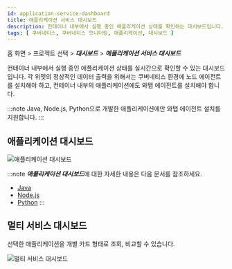 ```yaml
---
id: application-service-dashboard
title: 애플리케이션 서비스 대시보드
description: 컨테이너 내부에서 실행 중인 애플리케이션 상태를 확인하는 대시보드입니다.
tags: [ 쿠버네티스, 쿠버네티스 모니터링, 애플리케이션, 대시보드 ]
---
```


홈 화면 > 프로젝트 선택 > ***대시보드*** > ***애플리케이션 서비스 대시보드***

컨테이너 내부에서 실행 중인 애플리케이션 상태를 실시간으로 확인할 수 있는 대시보드입니다. 각 위젯의 정상적인 데이터 출력을 위해서는 쿠버네티스 환경에 노드 에이전트를 설치해야 하고, 컨테이너 내부의 애플리케이션에도 와탭 에이전트를 설치해야 합니다. 

:::note
Java, Node.js, Python으로 개발한 애플리케이션에만 와탭 에이전트 설치를 지원합니다.
:::

## 애플리케이션 대시보드

![애플리케이션 대시보드](https://img.whatap.io/media/images/whatap_kubernetes_application_service_dashboard_app.png)

:::note
***애플리케이션 대시보드***에 대한 자세한 내용은 다음 문서를 참조하세요.
* [Java](../java/dashboard-intro)
* [Node.js](../nodejs/dashboard-intro)
* [Python](../python/dashboard-intro)
:::

## 멀티 서비스 대시보드

선택한 애플리케이션을 개별 카드 형태로 조회, 비교할 수 있습니다.

![멀티 서비스 대시보드](https://img.whatap.io/media/images/whatap_kubernetes_application_service_dashboard_multiservice.png)